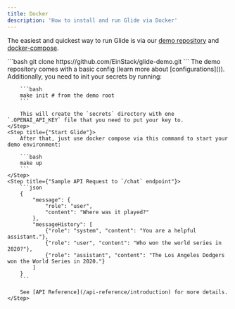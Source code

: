 ```yaml
---
title: Docker
description: 'How to install and run Glide via Docker'
---
```


The easiest and quickest way to run Glide is via our [demo repository](https://github.com/EinStack/glide-demo.git) and [docker-compose](https://docs.docker.com/compose/).

<Steps>
    <Step title={"Clone the demo repository"}>
        ```bash
        git clone https://github.com/EinStack/glide-demo.git
        ```
    </Step>
    <Step title={"Init Configs"}>
        The demo repository comes with a basic config (learn more about [configurations]()). Additionally, you need to init your secrets by running:

        ```bash
        make init # from the demo root
        ```

        This will create the `secrets` directory with one `.OPENAI_API_KEY` file that you need to put your key to.
    </Step>
    <Step title={"Start Glide"}>
        After that, just use docker compose via this command to start your demo environment:

        ```bash
        make up
        ```
    </Step>
    <Step title={"Sample API Request to `/chat` endpoint"}>
        ```json
        {
            "message": {
                "role": "user",
                "content": "Where was it played?"
            },
            "messageHistory": [
                {"role": "system", "content": "You are a helpful assistant."},
                {"role": "user", "content": "Who won the world series in 2020?"},
                {"role": "assistant", "content": "The Los Angeles Dodgers won the World Series in 2020."}
            ]
        }
        ```

        See [API Reference](/api-reference/introduction) for more details.
    </Step>
</Steps>
